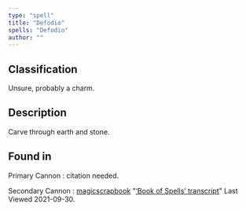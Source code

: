 ```yaml
---
type: "spell"
title: "Defodio"
spells: "Defodio"
author: ""
---
```


## Classification

Unsure, probably a charm.

## Description

Carve through earth and stone.

## Found in

Primary Cannon
:   citation needed.

Secondary Cannon
:   [magicscrapbook](https://magicscrapbook.tumblr.com/)
    "[‘Book of Spells’ transcript](https://magicscrapbook.tumblr.com/post/162085200042/book-of-spells-transcript)"
    Last Viewed 2021-09-30.
